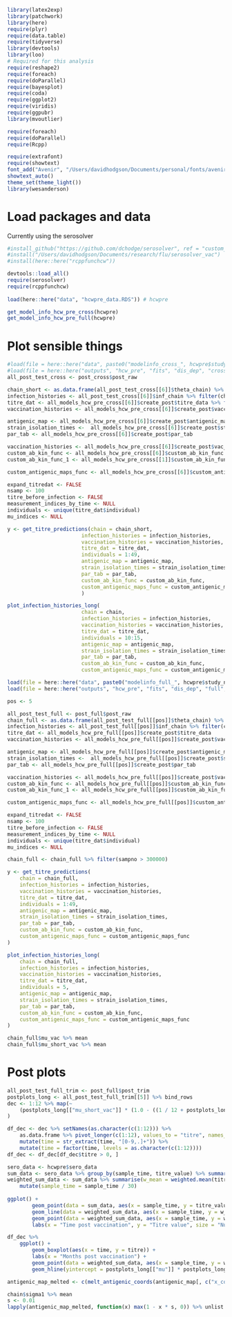 
```r

library(latex2exp)
library(patchwork)
library(here)
require(plyr)
require(data.table)
require(tidyverse)
library(devtools)
library(loo)
# Required for this analysis
require(reshape2)
require(foreach)
require(doParallel)
require(bayesplot)
require(coda)
require(ggplot2)
require(viridis)
require(ggpubr)
library(mvoutlier)

require(foreach)
require(doParallel)
require(Rcpp)

require(extrafont)
require(showtext)
font_add("Avenir", "/Users/davidhodgson/Documents/personal/fonts/avenir_ff/AvenirLTStd-Book.otf")  
showtext_auto()
theme_set(theme_light())
library(wesanderson)

```


# Load packages and data
Currently using the serosolver 
```r


#install_github("https://github.com/dchodge/serosolver", ref = "custom_ab")
#install("/Users/davidhodgson/Documents/research/flu/serosolver_vac")
#install(here::here("rcppfunchcw"))

devtools::load_all()
require(serosolver)
require(rcppfunchcw)
 
load(here::here("data", "hcwpre_data.RDS")) # hcwpre

get_model_info_hcw_pre_cross(hcwpre)
get_model_info_hcw_pre_full(hcwpre)


```



# Plot sensible things

```r

#load(file = here::here("data", paste0("modelinfo_cross_", hcwpre$study_name_short, ".RDS"))) #all_models_hcw_pre_cross
#load(file = here::here("outputs", "hcw_pre", "fits", "dis_dep", "cross_sec", "trimmed_post_cross.Rdata"))
all_post_test_cross <- post_cross$post_raw

chain_short <- as.data.frame(all_post_test_cross[[6]]$theta_chain) %>% filter(chain_no == 1)
infection_histories <- all_post_test_cross[[6]]$inf_chain %>% filter(chain_no == 1)
titre_dat <- all_models_hcw_pre_cross[[6]]$create_post$titre_data %>% filter(sample_time == 0)
vaccination_histories <- all_models_hcw_pre_cross[[6]]$create_post$vaccination_histories

antigenic_map <- all_models_hcw_pre_cross[[6]]$create_post$antigenic_map
strain_isolation_times <-  all_models_hcw_pre_cross[[6]]$create_post$strain_isolation_times
par_tab <- all_models_hcw_pre_cross[[6]]$create_post$par_tab

vaccination_histories <- all_models_hcw_pre_cross[[6]]$create_post$vac_history
custom_ab_kin_func <- all_models_hcw_pre_cross[[6]]$custom_ab_kin_func
custom_ab_kin_func_1 <- all_models_hcw_pre_cross[[1]]$custom_ab_kin_func

custom_antigenic_maps_func <- all_models_hcw_pre_cross[[6]]$custom_antigenic_maps_func

expand_titredat <- FALSE
nsamp <- 100
titre_before_infection <- FALSE
measurement_indices_by_time <- NULL
individuals <- unique(titre_dat$individual)
mu_indices <- NULL

y <- get_titre_predictions(chain = chain_short,
                        infection_histories = infection_histories,
                        vaccination_histories = vaccination_histories,
                        titre_dat = titre_dat,
                        individuals = 1:49,
                        antigenic_map = antigenic_map,
                        strain_isolation_times = strain_isolation_times,
                        par_tab = par_tab,
                        custom_ab_kin_func = custom_ab_kin_func,
                        custom_antigenic_maps_func = custom_antigenic_maps_func
                        )

plot_infection_histories_long(
                        chain = chain,
                        infection_histories = infection_histories,
                        vaccination_histories = vaccination_histories,
                        titre_dat = titre_dat,
                        individuals = 10:15,
                        antigenic_map = antigenic_map,
                        strain_isolation_times = strain_isolation_times,
                        par_tab = par_tab,
                        custom_ab_kin_func = custom_ab_kin_func,
                        custom_antigenic_maps_func = custom_antigenic_maps_func)


```


```r



load(file = here::here("data", paste0("modelinfo_full_", hcwpre$study_name_short, ".RDS"))) #all_models_hcw_pre_cross
load(file = here::here("outputs", "hcw_pre", "fits", "dis_dep", "full", "trimmed_post_full.Rdata"))

pos <- 5

all_post_test_full <- post_full$post_raw
chain_full <- as.data.frame(all_post_test_full[[pos]]$theta_chain) %>% filter(chain_no == 1)
infection_histories <- all_post_test_full[[pos]]$inf_chain %>% filter(chain_no == 1)
titre_dat <- all_models_hcw_pre_full[[pos]]$create_post$titre_data 
vaccination_histories <- all_models_hcw_pre_full[[pos]]$create_post$vaccination_histories

antigenic_map <- all_models_hcw_pre_full[[pos]]$create_post$antigenic_map
strain_isolation_times <-  all_models_hcw_pre_full[[pos]]$create_post$strain_isolation_times
par_tab <- all_models_hcw_pre_full[[pos]]$create_post$par_tab

vaccination_histories <- all_models_hcw_pre_full[[pos]]$create_post$vac_history
custom_ab_kin_func <- all_models_hcw_pre_full[[pos]]$custom_ab_kin_func
custom_ab_kin_func_1 <- all_models_hcw_pre_full[[pos]]$custom_ab_kin_func

custom_antigenic_maps_func <- all_models_hcw_pre_full[[pos]]$custom_antigenic_maps_func

expand_titredat <- FALSE
nsamp <- 100
titre_before_infection <- FALSE
measurement_indices_by_time <- NULL
individuals <- unique(titre_dat$individual)
mu_indices <- NULL

chain_full <- chain_full %>% filter(sampno > 300000)

y <- get_titre_predictions(
    chain = chain_full,
    infection_histories = infection_histories,
    vaccination_histories = vaccination_histories,
    titre_dat = titre_dat,
    individuals = 1:49,
    antigenic_map = antigenic_map,
    strain_isolation_times = strain_isolation_times,
    par_tab = par_tab,
    custom_ab_kin_func = custom_ab_kin_func,
    custom_antigenic_maps_func = custom_antigenic_maps_func
)

plot_infection_histories_long(
    chain = chain_full,
    infection_histories = infection_histories,
    vaccination_histories = vaccination_histories,
    titre_dat = titre_dat,
    individuals = 5,
    antigenic_map = antigenic_map,
    strain_isolation_times = strain_isolation_times,
    par_tab = par_tab,
    custom_ab_kin_func = custom_ab_kin_func,
    custom_antigenic_maps_func = custom_antigenic_maps_func
)

chain_full$mu_vac %>% mean
chain_full$mu_short_vac %>% mean


```


# Post plots 

```r

all_post_test_full_trim <- post_full$post_trim
postplots_long <- all_post_test_full_trim[[5]] %>% bind_rows
dec <- 1:12 %>% map(~
    (postplots_long[["mu_short_vac"]] * (1.0 - ((1 / 12 + postplots_long[["wane_vac"]]) * .x )))
) 

df_dec <- dec %>% setNames(as.character(c(1:12))) %>%
    as.data.frame %>% pivot_longer(c(1:12), values_to = "titre", names_to = "time") %>%
    mutate(time = str_extract(time, "[0-9,.]+")) %>%
    mutate(time = factor(time, levels = as.character(c(1:12))))
df_dec <- df_dec[df_dec$titre > 0, ]

sero_data <- hcwpre$sero_data
sum_data <- sero_data %>% group_by(sample_time, titre_value) %>% summarise(n = n()) 
weighted_sum_data <- sum_data %>% summarise(w_mean = weighted.mean(titre_value, n, na.rm = TRUE)) %>%
    mutate(sample_time = sample_time / 30)
 
ggplot() +
        geom_point(data = sum_data, aes(x = sample_time, y = titre_value, size = n), fill = "black", alpha = 0.5) +
        geom_line(data = weighted_sum_data, aes(x = sample_time, y = w_mean), color = "red", size = 1) +
        geom_point(data = weighted_sum_data, aes(x = sample_time, y = w_mean), shape = 21, fill = "red", size = 5) + 
        labs(x = "Time post vaccination", y = "Titre value", size = "Number of samples")

df_dec %>%
    ggplot() + 
        geom_boxplot(aes(x = time, y = titre)) +
        labs(x = "Months post vaccination") +
        geom_point(data = weighted_sum_data, aes(x = sample_time, y = w_mean), shape = 8, color = "red", size = 5) +
        geom_hline(yintercept = postplots_long[["mu"]] * postplots_long[["mu_vac"]] %>% mean)

```


```r

antigenic_map_melted <- c(melt_antigenic_coords(antigenic_map[, c("x_coord", "y_coord")]))

chain$sigma1 %>% mean
s <- 0.01
lapply(antigenic_map_melted, function(x) max(1 - x * s, 0)) %>% unlist


```
